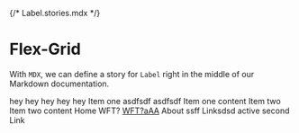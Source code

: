 {/* Label.stories.mdx */}



<Meta title="NavigationMenu" component={NavigationMenu.Root} />

# Flex-Grid

With `MDX`, we can define a story for `Label` right in the middle of our Markdown documentation.

<Canvas>
  <Story name="Main">
    <NavigationMenu.Root orientation="vertical">
      <NavigationMenu.List>
        <NavigationMenu.Item>
          hey
          <NavigationMenu.Link>hey</NavigationMenu.Link>
        </NavigationMenu.Item>
        <NavigationMenu.Item>
          <NavigationMenu.Link>hey</NavigationMenu.Link>
        </NavigationMenu.Item>
        <NavigationMenu.Item>
          <NavigationMenu.Link>hey</NavigationMenu.Link>
        </NavigationMenu.Item>
        <NavigationMenu.Item>
          <NavigationMenu.Link>hey</NavigationMenu.Link>
        </NavigationMenu.Item>
        <NavigationMenu.Indicator />
      </NavigationMenu.List>
    </NavigationMenu.Root>
  </Story>
</Canvas>

<Canvas>
  <Story name="second">
    <NavigationMenu.Root>
      <NavigationMenu.List>
        <NavigationMenu.Item>
          <NavigationMenu.Trigger>
            Item one asdfsdf asdfsdf
          </NavigationMenu.Trigger>
          <NavigationMenu.Content>Item one content</NavigationMenu.Content>
        </NavigationMenu.Item>
        <NavigationMenu.Item>
          <NavigationMenu.Trigger>Item two</NavigationMenu.Trigger>
          <NavigationMenu.Content>Item two content</NavigationMenu.Content>
        </NavigationMenu.Item>
      </NavigationMenu.List>
      <NavigationMenu.Viewport />
    </NavigationMenu.Root>
  </Story>
</Canvas>

<Canvas>
  <Story name="Links">
    <NavigationMenu.Root>
      <NavigationMenu.List>
        <NavigationMenu.Item>
          <NavigationMenu.Trigger asChild>
            <NavigationMenu.Link href="/">Home</NavigationMenu.Link>
          </NavigationMenu.Trigger>
        </NavigationMenu.Item>
        <NavigationMenu.Item>
          <NavigationMenu.Trigger>WFT?</NavigationMenu.Trigger>
        </NavigationMenu.Item>
        <NavigationMenu.Item>
          <NavigationMenu.Trigger asChild>
            <a href="#">WFT?aAA</a>
          </NavigationMenu.Trigger>
        </NavigationMenu.Item>
        <NavigationMenu.Item>
          <NavigationMenu.Link href="/about">About</NavigationMenu.Link>
          <NavigationMenu.Content>ssff</NavigationMenu.Content>
        </NavigationMenu.Item>
        <NavigationMenu.Indicator />
      </NavigationMenu.List>
    </NavigationMenu.Root>
  </Story>
</Canvas>

<Canvas>
  <Story name="With Indicator">
    <NavigationMenu.Root defaultValue="item1">
      <NavigationMenu.List>
        <NavigationMenu.Item href="/vff">
          <NavigationMenu.Link>Linksdsd</NavigationMenu.Link>
        </NavigationMenu.Item>
        <NavigationMenu.Item value="item1">
          <NavigationMenu.Trigger data-state="open">
            <NavigationMenu.Link ahref="/">active second</NavigationMenu.Link>
          </NavigationMenu.Trigger>
        </NavigationMenu.Item>
        <NavigationMenu.Item>
          <NavigationMenu.Trigger>
            <NavigationMenu.Link ahref="/">Link</NavigationMenu.Link>
          </NavigationMenu.Trigger>
        </NavigationMenu.Item>
        <NavigationMenu.Indicator />
      </NavigationMenu.List>
    </NavigationMenu.Root>
  </Story>
</Canvas>
